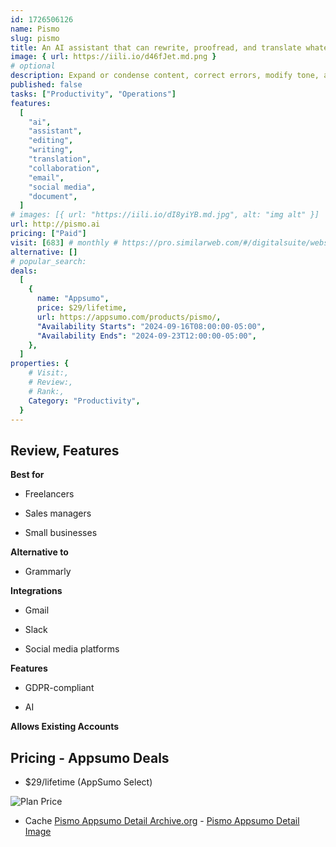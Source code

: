 ```yaml
---
id: 1726506126
name: Pismo
slug: pismo
title: An AI assistant that can rewrite, proofread, and translate whatever you’re writing
image: { url: https://iili.io/d46fJet.md.png }
# optional
description: Expand or condense content, correct errors, modify tone, and translate whatever you’re reading or writingWorks with Slack, Outlook, Figma, Telegram, Google Docs, and any other app you’re using
published: false
tasks: ["Productivity", "Operations"]
features:
  [
    "ai",
    "assistant",
    "editing",
    "writing",
    "translation",
    "collaboration",
    "email",
    "social media",
    "document",
  ]
# images: [{ url: "https://iili.io/dI8yiYB.md.jpg", alt: "img alt" }]
url: http://pismo.ai
pricing: ["Paid"]
visit: [683] # monthly # https://pro.similarweb.com/#/digitalsuite/websiteanalysis/home
alternative: []
# popular_search:
deals:
  [
    {
      name: "Appsumo",
      price: $29/lifetime,
      url: https://appsumo.com/products/pismo/,
      "Availability Starts": "2024-09-16T08:00:00-05:00",
      "Availability Ends": "2024-09-23T12:00:00-05:00",
    },
  ]
properties: {
    # Visit:,
    # Review:,
    # Rank:,
    Category: "Productivity",
  }
---
```


## Review, Features

**Best for**

- Freelancers

- Sales managers

- Small businesses

**Alternative to**

- Grammarly

**Integrations**

- Gmail

- Slack

- Social media platforms

**Features**

- GDPR-compliant

- AI

**Allows Existing Accounts**

## Pricing - Appsumo Deals

- $29/lifetime (AppSumo Select)

<Img src="https://iili.io/d4ijCWN.png" alt="Plan Price" />

- Cache [Pismo Appsumo Detail Archive.org](https://web.archive.org/web/*/https://appsumo.com/products/pismo/) - [Pismo Appsumo Detail Image](https://iili.io/d4ijk11.png)
